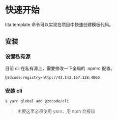 # 快速开始

tita template 命令可以实现在项目中快速创建模板代码。

## 安装

### 设置私有源

目前 cli 在私有源上，需要修改一下全局的 .npmrc 配置。

```
@zdcode:registry=http://43.143.167.128:4000
```

### 安装 cli

```bash
$ yarn global add @zdcode/cli
```

> 主要这里必须使用 yarn，用 npm 会报错